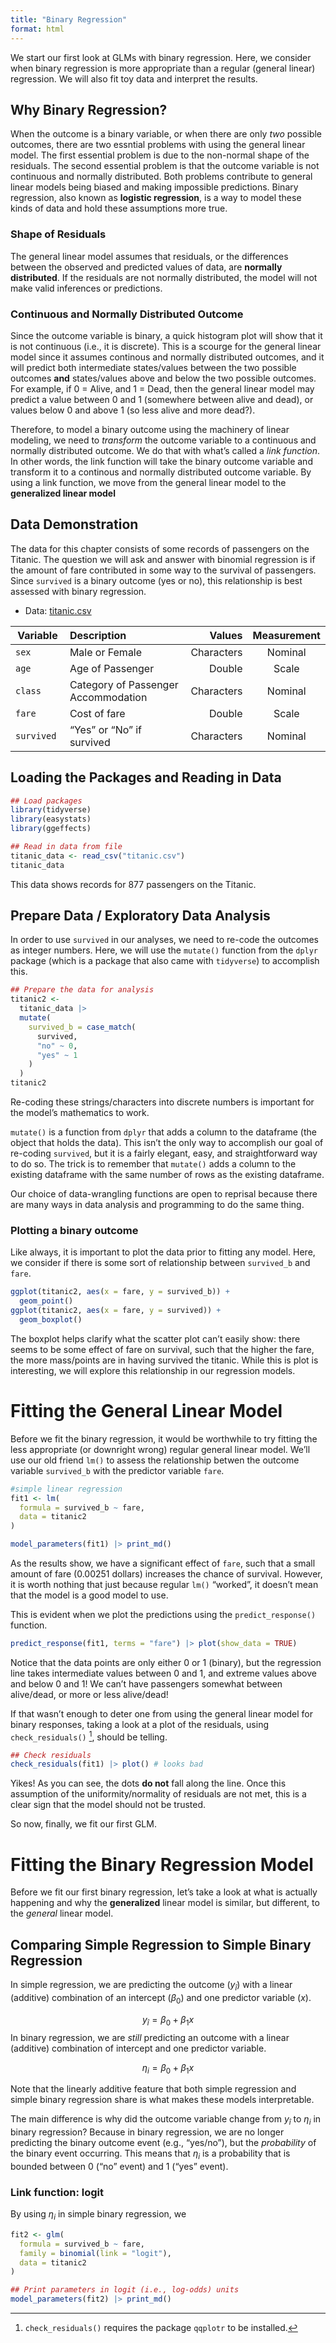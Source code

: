 ```yaml
---
title: "Binary Regression"
format: html
---
```


We start our first look at GLMs with binary regression. Here, we consider when binary regression is more appropriate than a regular (general linear) regression. We will also fit toy data and interpret the results.

## Why Binary Regression? 

When the outcome is a binary variable, or when there are only <i>two</i> possible outcomes, there are two essntial problems with using the general linear model. The first essential problem is due to the non-normal shape of the residuals. The second essential problem is that the outcome variable is not continuous and normally distributed. Both problems contribute to general linear models being biased and making impossible predictions. Binary regression, also known as <b>logistic regression</b>, is a way to model these kinds of data and hold these assumptions more true. 

### Shape of Residuals

The general linear model assumes that residuals, or the differences between the observed and predicted values of data, are <b>normally distributed</b>. If the residuals are not normally distributed, the model will not make valid inferences or predictions. 

### Continuous and Normally Distributed Outcome

Since the outcome variable is binary, a quick histogram plot will show that it is not continuous (i.e., it is discrete). This is a scourge for the general linear model since it assumes continous and normally distributed outcomes, and it will predict both intermediate states/values between the two possible outcomes <b>and</b> states/values above and below the two possible outcomes. For example, if 0 = Alive, and 1 = Dead, then the general linear model may predict a value between 0 and 1 (somewhere between alive and dead), or values below 0 and above 1 (so less alive and more dead?).


Therefore, to model a binary outcome using the machinery of linear modeling, we need to <i>transform</i> the outcome variable to a continuous and normally distributed outcome. We do that with what's called a <i>link function</i>.  In other words, the link function will take the binary outcome variable and transform it to a continous and normally distributed outcome variable. By using a link function, we move from the general linear model to the <b>generalized linear model</b>


## Data Demonstration 
The data for this chapter consists of some records of passengers on the Titanic. The question we will ask and answer with binomial regression is if the amount of fare contributed in some way to the survival of passengers. Since `survived` is a binary outcome (yes or no), this relationship is best assessed with binary regression. 

-   Data: <a href="./titanic.csv" download> titanic.csv </a>

| Variable    | Description                     |     Values | Measurement |
|-------------|:--------------------------------|-----------:|:-----------:|
| `sex`       | Male or Female                  | Characters |   Nominal   |
| `age`    | Age of Passenger |    Double |    Scale    |
| `class`    | Category of Passenger Accommodation         |   Characters |   Nominal   |
| `fare`   | Cost of fare    |    Double |    Scale    |
| `survived` | "Yes" or "No" if survived   |    Characters |    Nominal    |


## Loading the Packages and Reading in Data

```r
## Load packages
library(tidyverse)
library(easystats)
library(ggeffects)

## Read in data from file
titanic_data <- read_csv("titanic.csv")
titanic_data

```

This data shows records for 877 passengers on the Titanic.

## Prepare Data / Exploratory Data Analysis

In order to use `survived` in our analyses, we need to re-code the outcomes as integer numbers. Here, we will use the `mutate()` function from the `dplyr` package (which is a package that also came with `tidyverse`) to accomplish this. 

```r
## Prepare the data for analysis
titanic2 <- 
  titanic_data |> 
  mutate(
    survived_b = case_match(
      survived, 
      "no" ~ 0,
      "yes" ~ 1
    )
  )
titanic2
```

Re-coding these strings/characters into discrete numbers is important for the model's mathematics to work. 

::: {.callout-tip title="mutate() and data-wrangling"}
`mutate()` is a function from `dplyr` that adds a column to the dataframe (the object that holds the data). This isn't the only way to accomplish our goal of re-coding `survived`, but it is a fairly elegant, easy, and straightforward way to do so. The trick is to remember that `mutate()` adds a column to the existing dataframe with the same number of rows as the existing dataframe. 

Our choice of data-wrangling functions are open to reprisal because there are many ways in data analysis and programming to do the same thing. 
:::

### Plotting a binary outcome 

Like always, it is important to plot the data prior to fitting any model. Here, we consider if there is some sort of relationship between `survived_b` and `fare`. 

```r
ggplot(titanic2, aes(x = fare, y = survived_b)) +
  geom_point()
ggplot(titanic2, aes(x = fare, y = survived)) +
  geom_boxplot()
```

The boxplot helps clarify what the scatter plot can't easily show: there seems to be some effect of fare on survival, such that the higher the fare, the more mass/points are in having survived the titanic. While this is plot is interesting, we will explore this relationship in our regression models.  


# Fitting the General Linear Model 

Before we fit the binary regression, it would be worthwhile to try fitting the less appropriate (or downright wrong) regular general linear model. We'll use our old friend `lm()` to assess the relationship betwen the outcome variable `survived_b` with the predictor variable `fare`. 

```r
#simple linear regression
fit1 <- lm(
  formula = survived_b ~ fare,
  data = titanic2
)

model_parameters(fit1) |> print_md()
```

As the results show, we have a significant effect of `fare`, such that a small amount of fare (0.00251 dollars) increases the chance of survival. However, it is worth nothing that just because regular `lm()` "worked", it doesn't mean that the model is a good model to use. 

This is evident when we plot the predictions using the `predict_response()` function. 

```r
predict_response(fit1, terms = "fare") |> plot(show_data = TRUE)
```

Notice that the data points are only either 0 or 1 (binary), but the regression line takes intermediate values between 0 and 1, and extreme values above and below 0 and 1! We can't have passengers somewhat between alive/dead, or more or less alive/dead! 

If that wasn't enough to deter one from using the general linear model for binary responses, taking a look at a plot of the residuals, using `check_residuals()` [^1], should be telling. 

[^1]: `check_residuals()` requires the package `qqplotr` to be installed. 

```r
## Check residuals
check_residuals(fit1) |> plot() # looks bad
```
Yikes! As you can see, the dots <b>do not</b> fall along the line. Once this assumption of the uniformity/normality of residuals are not met, this is a clear sign that the model should not be trusted. 

So now, finally, we fit our first GLM.

# Fitting the Binary Regression Model 

Before we fit our first binary regression, let's take a look at what is actually happening and why the <b>generalized</b> linear model is similar, but different, to the <i>general</i> linear model. 

## Comparing Simple Regression to Simple Binary Regression 

In simple regression, we are predicting the outcome ($y_{\hat{i}}$) with a linear (additive) combination of an intercept ($\beta_0$) and one predictor variable ($x$).

$$ y_{\hat{i}} = \beta_0 + \beta_1 x $$
In binary regression, we are <i>still</i> predicting an outcome with a linear (additive) combination of intercept and one predictor variable. 

$$ \eta_{i} = \beta_0 + \beta_1 x $$ 

Note that the linearly additive feature that both simple regression and simple binary regression share is what makes these models interpretable. 

The main difference is why did the outcome variable change from $y_{\hat{i}}$ to $\eta_{i}$ in binary regression? Because in binary regression, we are no longer predicting the binary outcome event (e.g., "yes/no"), but the <i> probability </i> of the binary event occurring. This means that $\eta_{i}$ is a probability that is bounded between 0 ("no" event) and 1 ("yes" event). 

### Link function: logit 

By using $\eta_{i}$ in simple binary regression, we 




```r
fit2 <- glm(
  formula = survived_b ~ fare, 
  family = binomial(link = "logit"), 
  data = titanic2
)

## Print parameters in logit (i.e., log-odds) units
model_parameters(fit2) |> print_md()
```

